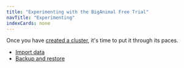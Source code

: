 ```yaml
---
title: "Experimenting with the BigAnimal Free Trial"
navTitle: "Experimenting" 
indexCards: none
---
```


Once you have [created a cluster](/biganimal/latest/free_trial/02_creating_a_cluster/), it's time to put it through its paces. 

* [Import data](import_data)
* [Backup and restore](backup_and_restore)

